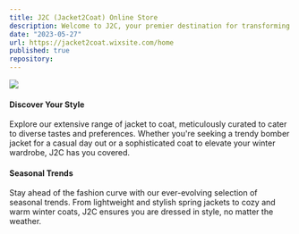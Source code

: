 ```yaml
---
title: J2C (Jacket2Coat) Online Store
description: Welcome to J2C, your premier destination for transforming your outerwear style! Our Wix website is designed to provide you with a seamless and enjoyable shopping experience.
date: "2023-05-27"
url: https://jacket2coat.wixsite.com/home
published: true
repository: 
---
```


[![](https://ahmdanial.online/image/j2c-1.png)](https://jacket2coat.wixsite.com/home)

#### Discover Your Style
Explore our extensive range of jacket to coat, meticulously curated to cater to diverse tastes and preferences. 
Whether you're seeking a trendy bomber jacket for a casual day out or a sophisticated coat to elevate your winter wardrobe, J2C has you covered.

#### Seasonal Trends
Stay ahead of the fashion curve with our ever-evolving selection of seasonal trends. 
From lightweight and stylish spring jackets to cozy and warm winter coats, J2C ensures you are dressed in style, no matter the weather.